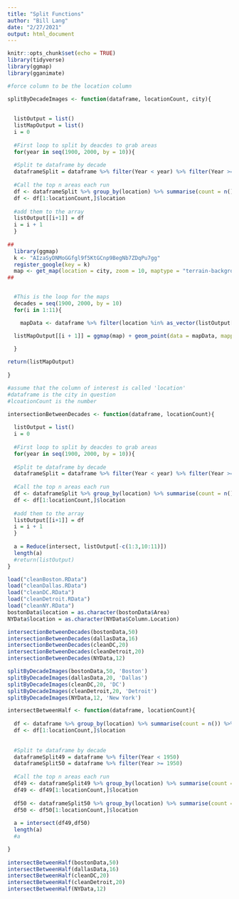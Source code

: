 ```yaml
---
title: "Split Functions"
author: "Bill Lang"
date: "2/27/2021"
output: html_document
---
```


```r
knitr::opts_chunk$set(echo = TRUE)
library(tidyverse)
library(ggmap)
library(gganimate)
```


```r

#force column to be the location column

splitByDecadeImages <- function(dataframe, locationCount, city){
  
  
  listOutput = list()
  listMapOutput = list()
  i = 0 
  
  #First loop to split by deacdes to grab areas
  for(year in seq(1900, 2000, by = 10)){
    
  #Split te dataframe by decade  
  dataframeSplit = dataframe %>% filter(Year < year) %>% filter(Year >= year-10)
  
  #Call the top n areas each run
  df <- dataframeSplit %>% group_by(location) %>% summarise(count = n()) %>% arrange(desc(count)) %>% filter(location != "")
  df <- df[1:locationCount,]$location
  
  #add them to the array
  listOutput[[i+1]] = df
  i = i + 1
  }
  
##  
  library(ggmap)
  k <- "AIzaSyDNMoGGfgl9f5KtGCnp9BegNb7ZDqPu7gg"
  register_google(key = k)
  map <- get_map(location = city, zoom = 10, maptype = "terrain-background", source = 'google', color = 'color')
##


  #This is the loop for the maps
  decades = seq(1900, 2000, by = 10)
  for(i in 1:11){

    mapData <- dataframe %>% filter(location %in% as_vector(listOutput[i])) %>% filter(Year < decades[i]) %>% filter(Year >= decades[i]-10)

  listMapOutput[[i + 1]] = ggmap(map) + geom_point(data = mapData, mapping = aes(x = longitude, y = latitude, color = factor(location)), size = .1) + theme(legend.position = "none")+ ggtitle(paste0("Top ",locationCount," locations between ",decades[i]-10, " and ", decades[i]))

  }
  
return(listMapOutput)
  
}  

```

```r
#assume that the column of interest is called 'location'
#dataframe is the city in question 
#lcoationCount is the number 

intersectionBetweenDecades <- function(dataframe, locationCount){
  
  listOutput = list()
  i = 0 
  
  #First loop to split by deacdes to grab areas
  for(year in seq(1900, 2000, by = 10)){
    
  #Split te dataframe by decade 
  dataframeSplit = dataframe %>% filter(Year < year) %>% filter(Year >= year-10)
  
  #Call the top n areas each run
  df <- dataframeSplit %>% group_by(location) %>% summarise(count = n()) %>% arrange(desc(count)) %>% filter(location != "")
  df <- df[1:locationCount,]$location
  
  #add them to the array
  listOutput[[i+1]] = df
  i = i + 1
  }  
  
  a = Reduce(intersect, listOutput[-c(1:3,10:11)])
  length(a)
  #return(listOutput)
}

```


```r
load("cleanBoston.RData")
load("cleanDallas.RData")
load("cleanDC.RData")
load("cleanDetroit.RData")
load("cleanNY.RData")
bostonData$location = as.character(bostonData$Area)
NYData$location = as.character(NYData$Column.Location)
```


```r
intersectionBetweenDecades(bostonData,50)
intersectionBetweenDecades(dallasData,16)
intersectionBetweenDecades(cleanDC,20)
intersectionBetweenDecades(cleanDetroit,20)
intersectionBetweenDecades(NYData,12)
```


```r

splitByDecadeImages(bostonData,50, 'Boston')
splitByDecadeImages(dallasData,20, 'Dallas')
splitByDecadeImages(cleanDC,20, 'DC')
splitByDecadeImages(cleanDetroit,20, 'Detroit')
splitByDecadeImages(NYData,12, 'New York')

```

```r


intersectBetweenHalf <- function(dataframe, locationCount){
  
  df <- dataframe %>% group_by(location) %>% summarise(count = n()) %>% arrange(desc(count)) %>% filter(location != "")
  df <- df[1:locationCount,]$location
  
  
  #Split te dataframe by decade 
  dataframeSplit49 = dataframe %>% filter(Year < 1950) 
  dataframeSplit50 = dataframe %>% filter(Year >= 1950)
  
  #Call the top n areas each run
  df49 <- dataframeSplit49 %>% group_by(location) %>% summarise(count = n()) %>% arrange(desc(count)) %>% filter(location != "")
  df49 <- df49[1:locationCount,]$location
  
  df50 <- dataframeSplit50 %>% group_by(location) %>% summarise(count = n()) %>% arrange(desc(count)) %>% filter(location != "")
  df50 <- df50[1:locationCount,]$location
  
  a = intersect(df49,df50)
  length(a)
  #a

}
 
intersectBetweenHalf(bostonData,50)
intersectBetweenHalf(dallasData,16)
intersectBetweenHalf(cleanDC,20)
intersectBetweenHalf(cleanDetroit,20)
intersectBetweenHalf(NYData,12)
 
```


